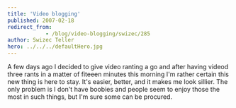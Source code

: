 ```yaml
---
title: 'Video blogging'
published: 2007-02-18
redirect_from: 
            - /blog/video-blogging/swizec/285
author: Swizec Teller
hero: ../../../defaultHero.jpg
---
```

A few days ago I decided to give video ranting a go and after having videod three rants in a matter of fiteeen minutes this morning I'm rather certain this new thing is here to stay. It's easier, better, and it makes me look sillier. The only problem is I don't have boobies and people seem to enjoy those the most in such things, but I'm sure some can be procured.